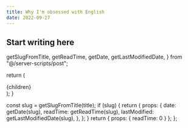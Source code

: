 ```yaml
---
title: Why I'm obsessed with English
date: 2022-09-27
---
```


## Start writing here

  getSlugFromTitle,
  getReadTime,
  getDate,
  getLastModifiedDate,
} from "@/server-scripts/post";

  return (
    <Article
      title={title}
      date={date}
      readTime={readTime}
      lastModified={lastModified}
    >
      {children}
    </Article>
  );
}

  const slug = getSlugFromTitle(title);
  if (slug) {
    return {
      props: {
        date: getDate(slug),
        readTime: getReadTime(slug),
        lastModified: getLastModifiedDate(slug),
      },
    };
  }
  return { props: { readTime: 0 } };
};
